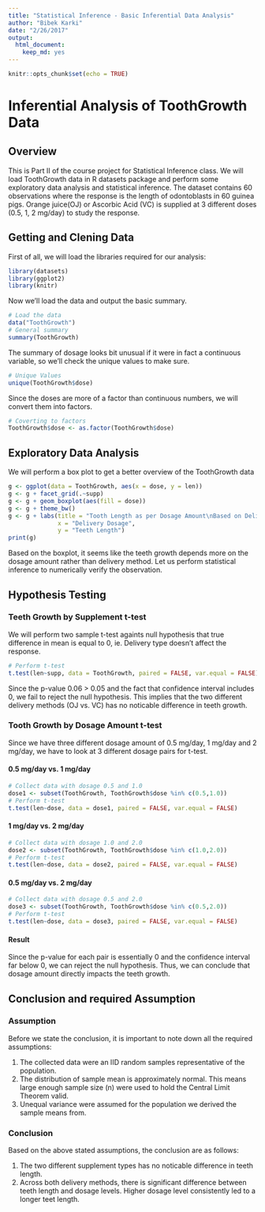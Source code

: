 ```yaml
---
title: "Statistical Inference - Basic Inferential Data Analysis"
author: "Bibek Karki"
date: "2/26/2017"
output: 
  html_document: 
    keep_md: yes
---
```


```r
knitr::opts_chunk$set(echo = TRUE)
```

# Inferential Analysis of ToothGrowth Data

## Overview

This is Part II of the course project for Statistical Inference class. We will load ToothGrowth data in R datasets package and perform some exploratory data analysis and statistical inference. The dataset contains 60 observations where the response is the length of odontoblasts in 60 guinea pigs. Orange juice(OJ) or Ascorbic Acid (VC) is supplied at 3 different doses (0.5, 1, 2 mg/day) to study the response.

## Getting and Clening Data

First of all, we will load the libraries required for our analysis:

```r
library(datasets)
library(ggplot2)
library(knitr)
```

Now we'll load the data and output the basic summary.

```r
# Load the data
data("ToothGrowth")
# General summary
summary(ToothGrowth)
```

The summary of dosage looks bit unusual if it were in fact a continuous variable, so we'll check the unique values to make sure.

```r
# Unique Values
unique(ToothGrowth$dose)
```

Since the doses are more of a factor than continuous numbers, we will convert them into factors.

```r
# Coverting to factors
ToothGrowth$dose <- as.factor(ToothGrowth$dose)
```

## Exploratory Data Analysis

We will perform a box plot to get a better overview of the ToothGrowth data

```r
g <- ggplot(data = ToothGrowth, aes(x = dose, y = len))
g <- g + facet_grid(.~supp)
g <- g + geom_boxplot(aes(fill = dose))
g <- g + theme_bw()
g <- g + labs(title = "Tooth Length as per Dosage Amount\nBased on Delivery Methods",
              x = "Delivery Dosage",
              y = "Teeth Length")
print(g)
```

Based on the boxplot, it seems like the teeth growth depends more on the dosage amount rather than delivery method. Let us perform statistical inference to numerically verify the observation.

## Hypothesis Testing

### Teeth Growth by Supplement t-test

We will perform two sample t-test againts null hypothesis that true difference in mean is equal to 0, ie. Delivery type doesn't affect the response.

```r
# Perform t-test
t.test(len~supp, data = ToothGrowth, paired = FALSE, var.equal = FALSE)
```

Since the p-value 0.06 > 0.05 and the fact that confidence interval includes 0, we fail to reject the null hypothesis. This implies that the two different delivery methods (OJ vs. VC) has no noticable difference in teeth growth.

### Tooth Growth by Dosage Amount t-test

Since we have three different dosage amount of 0.5 mg/day, 1 mg/day and 2 mg/day, we have to look at 3 different dosage pairs for t-test.

#### 0.5 mg/day vs. 1 mg/day

```r
# Collect data with dosage 0.5 and 1.0
dose1 <- subset(ToothGrowth, ToothGrowth$dose %in% c(0.5,1.0))
# Perform t-test
t.test(len~dose, data = dose1, paired = FALSE, var.equal = FALSE)
```

#### 1 mg/day vs. 2 mg/day

```r
# Collect data with dosage 1.0 and 2.0
dose2 <- subset(ToothGrowth, ToothGrowth$dose %in% c(1.0,2.0))
# Perform t-test
t.test(len~dose, data = dose2, paired = FALSE, var.equal = FALSE)
```

#### 0.5 mg/day vs. 2 mg/day

```r
# Collect data with dosage 0.5 and 2.0
dose3 <- subset(ToothGrowth, ToothGrowth$dose %in% c(0.5,2.0))
# Perform t-test
t.test(len~dose, data = dose3, paired = FALSE, var.equal = FALSE)
```

#### Result

Since the p-value for each pair is essentially 0 and the confidence interval far below 0, we can reject the null hypothesis. Thus, we can conclude that dosage amount directly impacts the teeth growth.

## Conclusion and required Assumption

### Assumption

Before we state the conclusion, it is important to note down all the required assumptions:

1. The collected data were an IID random samples representative of the population.
2. The distribution of sample mean is approximately normal. This means large enough sample size (n) were used to hold the Central Limit Theorem valid.
3. Unequal variance were assumed for the population we derived the sample means from.

### Conclusion

Based on the above stated assumptions, the conclusion are as follows:

1. The two different supplement types has no noticable difference in teeth length.
2. Across both delivery methods, there is significant difference between teeth length and dosage levels. Higher dosage level consistently led to a longer teet length.